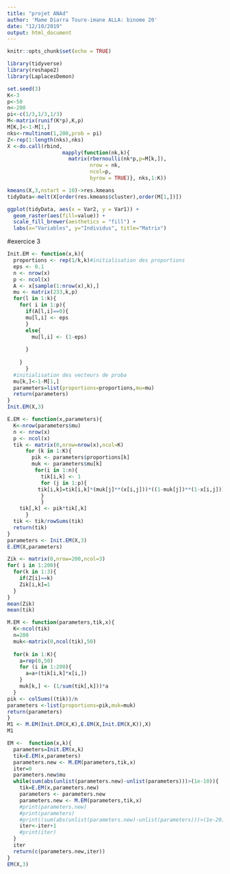 ```yaml
---
title: "projet ANAd"
author: 'Mame Diarra Toure-imane ALLA: binome 20'
date: "12/10/2019"
output: html_document
---
```


```r
knitr::opts_chunk$set(echo = TRUE)
```

```r
library(tidyverse)
library(reshape2)
library(LaplacesDemon)
```

```r
set.seed(3)
K<-3
p<-50
n<-200
pi<-c(1/3,1/3,1/3)
M<-matrix(runif(K*p),K,p)
M[K,]<-1-M[1,]
nks<-rmultinom(1,200,prob = pi)
Z<-rep(1:length(nks),nks)
X <-do.call(rbind, 
                  mapply(function(nk,k){
                    matrix(rbernoulli(nk*p,p=M[k,]),
                           nrow = nk,
                           ncol=p,
                           byrow = TRUE)}, nks,1:K))

kmeans(X,3,nstart = 10)->res.kmeans
tidyData<-melt(X[order(res.kmeans$cluster),order(M[1,])])

ggplot(tidyData, aes(x = Var2, y = Var1)) + 
  geom_raster(aes(fill=value)) + 
  scale_fill_brewer(aesthetics = "fill") + 
  labs(x="Variables", y="Individus", title="Matrix") 
```
#exercice 3
```r
Init.EM <- function(x,k){
  proportions <- rep(1/k,k)#initialisation des proportions
  eps <- 0.1
  n <- nrow(x)
  p <- ncol(x)
  A <- x[sample(1:nrow(x),k),]
  mu <- matrix(233,k,p)
  for(l in 1:k){
    for( i in 1:p){
      if(A[l,i]==0){
      mu[l,i] <- eps
      }
      else{
        mu[l,i] <- (1-eps)
      
      }
      
    }
      }
  #initialisation des vecteurs de proba
  mu[k,]<-1-M[1,]
  parameters=list(proportions=proportions,mu=mu)
  return(parameters)
}
Init.EM(X,3)
```

```r
E.EM <- function(x,parameters){
  K<-nrow(parameters$mu)
  n <- nrow(x)
  p <- ncol(x)
  tik <- matrix(0,nrow=nrow(x),ncol=K)
      for (k in 1:K){
        pik <- parameters$proportions[k]
        muk <- parameters$mu[k]
         for(i in 1:n){
           tik[i,k] <- 1
           for (j in 1:p){
          tik[i,k]=tik[i,k]*(muk[j]**(x[i,j]))*((1-muk[j])**(1-x[i,j]))
           }
           }
    tik[,k] <- pik*tik[,k]
      }
  tik <- tik/rowSums(tik)
  return(tik)
}
parameters <- Init.EM(X,3)
E.EM(X,parameters)

```
```r
Zik <- matrix(0,nrow=200,ncol=3)
for( i in 1:200){
  for(k in 1:3){
    if(Z[i]==k)
    Zik[i,k]=1
  }
} 
mean(Zik)
mean(tik)
```
```r
M.EM <- function(parameters,tik,x){
  K<-ncol(tik)
  n=200
  muk<-matrix(0,ncol(tik),50)
 
  for(k in 1:K){
    a=rep(0,50)
    for (i in 1:200){
      a=a+(tik[i,k]*x[i,])
    }
    muk[k,] <- (1/sum(tik[,k]))*a
  }
pik <- colSums((tik))/n
parameters <-list(proportions=pik,muk=muk)
return(parameters)
}
M1 <- M.EM(Init.EM(X,K),E.EM(X,Init.EM(X,K)),X)
M1
```

```r
EM <-  function(x,k){
  parameters=Init.EM(x,k)
  tik=E.EM(x,parameters)
  parameters.new <- M.EM(parameters,tik,x)
  iter=0
  parameters.new$mu
  while(sum(abs(unlist(parameters.new)-unlist(parameters)))>(1e-10)){
    tik=E.EM(x,parameters.new)
    parameters <- parameters.new
    parameters.new <- M.EM(parameters,tik,x)
    #print(parameters.new)
    #print(parameters)
    #print((sum(abs(unlist(parameters.new)-unlist(parameters)))>(1e-20)))
    iter<-iter+1
    #print(iter)
  }
  iter
  return(c(parameters.new,iter))
}
EM(X,3)
```